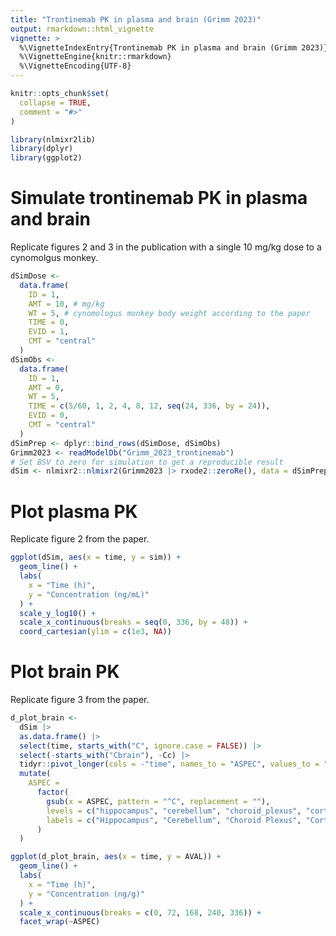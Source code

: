 ```yaml
---
title: "Trontinemab PK in plasma and brain (Grimm 2023)"
output: rmarkdown::html_vignette
vignette: >
  %\VignetteIndexEntry{Trontinemab PK in plasma and brain (Grimm 2023)}
  %\VignetteEngine{knitr::rmarkdown}
  %\VignetteEncoding{UTF-8}
---
```


```r
knitr::opts_chunk$set(
  collapse = TRUE,
  comment = "#>"
)
```

```r
library(nlmixr2lib)
library(dplyr)
library(ggplot2)
```

# Simulate trontinemab PK in plasma and brain

Replicate figures 2 and 3 in the publication with a single 10 mg/kg dose to a
cynomolgus monkey.

```r
dSimDose <-
  data.frame(
    ID = 1,
    AMT = 10, # mg/kg
    WT = 5, # cynomologus monkey body weight according to the paper
    TIME = 0,
    EVID = 1,
    CMT = "central"
  )
dSimObs <-
  data.frame(
    ID = 1,
    AMT = 0,
    WT = 5,
    TIME = c(5/60, 1, 2, 4, 8, 12, seq(24, 336, by = 24)),
    EVID = 0,
    CMT = "central"
  )
dSimPrep <- dplyr::bind_rows(dSimDose, dSimObs)
Grimm2023 <- readModelDb("Grimm_2023_trontinemab")
# Set BSV to zero for simulation to get a reproducible result
dSim <- nlmixr2::nlmixr2(Grimm2023 |> rxode2::zeroRe(), data = dSimPrep, est = "rxSolve")
```

# Plot plasma PK

Replicate figure 2 from the paper.

```r
ggplot(dSim, aes(x = time, y = sim)) +
  geom_line() +
  labs(
    x = "Time (h)",
    y = "Concentration (ng/mL)"
  ) +
  scale_y_log10() +
  scale_x_continuous(breaks = seq(0, 336, by = 48)) +
  coord_cartesian(ylim = c(1e3, NA))
```

# Plot brain PK

Replicate figure 3 from the paper.

```r
d_plot_brain <-
  dSim |>
  as.data.frame() |>
  select(time, starts_with("C", ignore.case = FALSE)) |>
  select(-starts_with("Cbrain"), -Cc) |>
  tidyr::pivot_longer(cols = -"time", names_to = "ASPEC", values_to = "AVAL") |>
  mutate(
    ASPEC =
      factor(
        gsub(x = ASPEC, pattern = "^C", replacement = ""),
        levels = c("hippocampus", "cerebellum", "choroid_plexus", "cortex", "striatum", "csf"),
        labels = c("Hippocampus", "Cerebellum", "Choroid Plexus", "Cortex", "Striatum", "Cerebrospinal Fluid")
      )
  )

ggplot(d_plot_brain, aes(x = time, y = AVAL)) +
  geom_line() +
  labs(
    x = "Time (h)",
    y = "Concentration (ng/g)"
  ) +
  scale_x_continuous(breaks = c(0, 72, 168, 240, 336)) +
  facet_wrap(~ASPEC)
```
